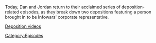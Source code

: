 {{DEFAULTSORT:
    #_EPISODE_0685:Formulaic Objections Part 7
}}{{Episode
    | title           = Formulaic Objections Part 7
    | caption         = [https://knowledgefight.libsyn.com/685-formulaic-objections-part-7 Listen to this episode on Libsyn]
    | episodeNumber   = 685
    | length          = 03:02:56
    | airDate         = May 25, 2022
    | previousEpisode = [[684: May 20, 2022]]
    | nextEpisode     = [[686: Continental Negotiations]]
}}

{{Stub}}

Today, Dan and Jordan return to their acclaimed series of deposition-related episodes, as they break down two depositions featuring a person brought in to be Infowars' corporate representative.

[https://www.youtube.com/channel/UCeeCy2sW9BRXjlfsIOA5DgA Deposition videos]

[[Category:Episodes]]
